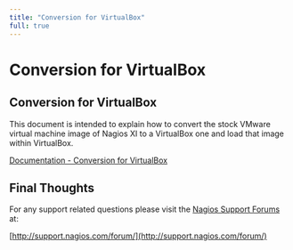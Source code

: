 ---
title: "Conversion for VirtualBox"
full: true
---

# Conversion for VirtualBox

## Conversion for VirtualBox

This document is intended to explain how to convert the stock VMware virtual machine image of Nagios XI to a VirtualBox one and load that image within VirtualBox.

[Documentation - Conversion for VirtualBox](https://assets.nagios.com/downloads/nagiosxi/docs/XI_VMware_To_VirtualBox_Conversion.pdf "Conversion for VirtualBox")

## Final Thoughts

For any support related questions please visit the [Nagios Support Forums](http://support.nagios.com/forum/) at:

[http://support.nagios.com/forum/](http://support.nagios.com/forum/)
